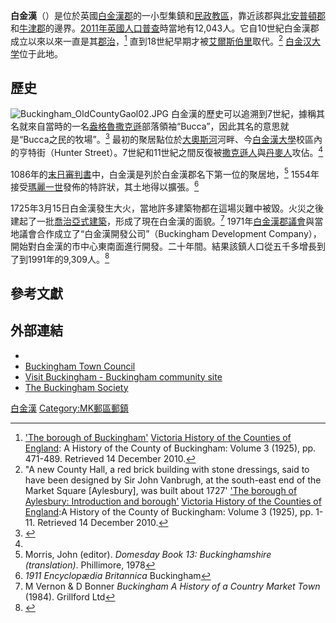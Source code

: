 {{Other uses}}
{{Infobox UK place
|country =                 英格蘭
|latitude=                 51.9956
|longitude=                -0.9868
|official_name=             Buckingham
|civil_parish   = Buckingham
| population = 12,043
| population_ref = <ref>[http://www.neighbourhood.statistics.gov.uk/dissemination/LeadKeyFigures.do?a=7&b=11121362&c=buckingham&d=16&e=62&g=6403721&i=1001x1003x1032x1004&m=0&r=1&s=1359845818675&enc=1 Neighbourhood Statistics 2011 Census] {{Wayback|url=http://www.neighbourhood.statistics.gov.uk/dissemination/LeadKeyFigures.do?a=7&b=11121362&c=buckingham&d=16&e=62&g=6403721&i=1001x1003x1032x1004&m=0&r=1&s=1359845818675&enc=1 |date=20161011034613 }}, Accessed 2 February 2013</ref>
 |shire_district=          [[艾爾斯伯里韋爾|艾爾斯伯里韋爾]]
| shire_county =            [[白金漢郡|白金漢郡]]
| website                           = [http://www.buckingham-tc.gov.uk/ Buckingham Town Council]
|region=                  東南英格蘭
|constituency_westminster=      [[白金漢_(英國國會選區)|白金漢]]
|post_town=        BUCKINGHAM|postcode_district =       MK18
|postcode_area=            MK   |dial_code=      01280
|os_grid_reference=     SP695335
| london_distance                   ={{convert|55|mi|km}}
| london_direction                   =South East
|static_image=[[File:Buckingham.JPG|240px]]
|static_image_caption= 白金漢的高街
}}
'''白金漢'''（{{lang-en|Buckingham}}）是位於英國[[白金漢郡|白金漢郡]]的一小型集鎮和[[民政教區|民政教區]]，靠近該郡與[[北安普頓郡|北安普頓郡]]和[[牛津郡|牛津郡]]的邊界。[[2011年英國人口普查|2011年英國人口普查]]時當地有12,043人。它自10世紀白金漢郡成立以來以來一直是其[[郡治|郡治]]，<ref>[http://www.british-history.ac.uk/report.aspx?compid=42600 'The borough of Buckingham'] {{Wayback|url=http://www.british-history.ac.uk/report.aspx?compid=42600 |date=20130927170406 }}{{spaced ndash}}[[Victoria_History_of_the_Counties_of_England|Victoria History of the Counties of England]]: A History of the County of Buckingham: Volume 3 (1925), pp. 471-489. Retrieved 14 December 2010.</ref> 直到18世紀早期才被[[艾爾斯伯里|艾爾斯伯里]]取代。<ref>"A new County Hall, a red brick building with stone dressings, said to have been designed by Sir John Vanbrugh, at the south-east end of the Market Square [Aylesbury], was built about 1727' [http://www.british-history.ac.uk/report.aspx?compid=42520 'The borough of Aylesbury: Introduction and borough'] {{Wayback|url=http://www.british-history.ac.uk/report.aspx?compid=42520 |date=20140714174742 }}{{spaced ndash}}[[Victoria_History_of_the_Counties_of_England|Victoria History of the Counties of England]]:A History of the County of Buckingham: Volume 3 (1925), pp. 1-11. Retrieved 14 December 2010.</ref> [[白金汉大学|白金汉大学]]位于此地。

== 歷史==

[[File:Buckingham_OldCountyGaol02.JPG|thumb]]
白金漢的歷史可以追溯到7世紀，據稱其名就來自當時的一名[[盎格魯撒克遜|盎格魯撒克遜]]部落領袖“Bucca”，因此其名的意思就是“Bucca之民的牧場”。<ref name="Norman">{{cite web|url=http://www.buckingham.ac.uk/life/buck/bucktown/begin.html|title=Buckingham then: The beginning to the Norman Conquest|publisher=[[University_of_Buckingham|University of Buckingham]]|accessdate=30 August 2010|deadurl=yes|archiveurl=https://web.archive.org/web/20010821002157/http://www.buckingham.ac.uk/life/buck/bucktown/begin.html|archivedate=2001年8月21日}}</ref> 最初的聚居點位於[[大奧斯河|大奧斯河]]河畔、今[[白金漢大學|白金漢大學]]校區內的亨特街（Hunter Street）。7世紀和11世紀之間反復被[[撒克遜人|撒克遜人]]與[[丹麥人_(日耳曼部落)|丹麥人]]攻佔。<ref name="Norman" />

1086年的[[末日審判書|末日審判書]]中，白金漢是列於白金漢郡名下第一位的聚居地，<ref>Morris, John (editor). ''Domesday Book 13: Buckinghamshire (translation)''. Phillimore, 1978</ref> 1554年接受[[瑪麗一世_(英格蘭)|瑪麗一世]]發佈的特許狀，其土地得以擴張。<ref>''1911 Encyclopædia Britannica'' Buckingham</ref>

1725年3月15日白金漢發生大火，當地許多建築物都在這場災難中被毀。火災之後建起了一批[[喬治亞式建築|喬治亞式建築]]，形成了現在白金漢的面貌。<ref>M Vernon & D Bonner ''Buckingham A History of a Country Market Town'' (1984). Grillford Ltd</ref> 1971年[[白金漢郡議會|白金漢郡議會]]與當地議會合作成立了“白金漢開發公司”（Buckingham Development Company），開始對白金漢的市中心東南面進行開發。二十年間。結果該鎮人口從五千多增長到了到1991年的9,309人。<ref>{{cite book|title=Buckinghamshire|date=1994|publisher=Yale University Press|page=194|url=https://books.google.co.uk/books?id=p52JrsA0HG8C&pg=PA194&lpg=PA194&dq=%22Buckingham+Development+Company%22&source=bl&ots=y3K-cGB-RT&sig=MDuhZDMGkNdV4MYSfD9E7_-tPo4&hl=en&sa=X&ei=wjT0VLS_HeHd7QbAhIGYDw&ved=0CEEQ6AEwBg#v=onepage&q=%22Buckingham%20Development%20Company%22&f=false|accessdate=2 March 2015|archive-date=2020-08-03|archive-url=https://web.archive.org/web/20200803124851/https://books.google.co.uk/books?id=p52JrsA0HG8C&pg=PA194&lpg=PA194&dq=%22Buckingham+Development+Company%22&source=bl&ots=y3K-cGB-RT&sig=MDuhZDMGkNdV4MYSfD9E7_-tPo4&hl=en&sa=X&ei=wjT0VLS_HeHd7QbAhIGYDw&ved=0CEEQ6AEwBg#v=onepage&q=%22Buckingham%20Development%20Company%22&f=false|dead-url=no}}</ref>

== 參考文獻==
{{Wikisource1911Enc|Buckingham}}
{{reflist}}

== 外部連結 ==
{{Commons category|Buckingham}}
* {{official website|http://www.buckinghamuk.info}}
* [http://www.buckingham-tc.gov.uk Buckingham Town Council] {{Wayback|url=http://www.buckingham-tc.gov.uk/ |date=20210225141418 }}
* [https://web.archive.org/web/20170515132245/http://www.visitbuckingham.co.uk/ Visit Buckingham - Buckingham community site]
* [http://www.buckinghamsociety.org.uk The Buckingham Society] {{Wayback|url=http://www.buckinghamsociety.org.uk/ |date=20201128140126 }}

{{Authority control}}
[[Category:白金漢|]]
[[Category:MK郵區郵鎮|Category:MK郵區郵鎮]]